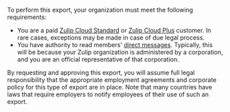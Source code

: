 To perform this export, your organization must meet the following requirements:

* You are a paid [Zulip Cloud Standard](https://zulip.com/plans/) or [Zulip
  Cloud Plus](https://zulip.com/plans/) customer. In rare cases, exceptions may
  be made in case of due legal process.
* You have authority to read members' [direct messages](/help/direct-messages).
  Typically, this will be because your Zulip organization is administered by a
  corporation, and you are an official representative of that corporation.

By requesting and approving this export, you will assume full legal
responsibility that the appropriate employment agreements and corporate policy
for this type of export are in place. Note that many countries have laws that
require employers to notify employees of their use of such an export.
